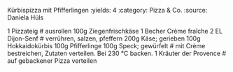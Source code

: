 Kürbispizza mit Pfifferlingen
:yields: 4
:category: Pizza & Co.
:source: Daniela Hüls

1 Pizzateig
# ausrollen
100g Ziegenfrischkäse
1 Becher Crème fraîche
2 EL Dijon-Senf
# verrühren, salzen, pfeffern
200g Käse; gerieben
100g Hokkaidokürbis
100g Pfifferlinge
100g Speck; gewürfelt
# mit Crème bestreichen, Zutaten verteilen. Bei 230 °C backen.
1 Kräuter der Provence
# auf gebackener Pizza verteilen

